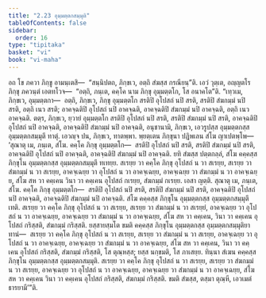 ```yaml
---
title: "2.23 อุมฺมตฺตกสมฺมุติ"
tableOfContents: false
sidebar:
  order: 16
type: "tipitaka"
basket: "vi"
book: "vi-maha"
---
```



<DynamicBreadcrumb />

<Division number="167" book="vi-maha">

<Paragraph number="695" book="vi-maha">
อถ โข ภควา ภิกฺขู อามนฺเตสิ—  “สนฺนิปตถ, ภิกฺขเว, อตฺถิ สํฆสฺส กรณียนฺ”ติ. เอวํ วุตฺเต, อญฺญตโร ภิกฺขุ ภควนฺตํ เอตทโวจ—  “อตฺถิ, ภนฺเต, คคฺโค นาม ภิกฺขุ อุมฺมตฺตโก, โส อนาคโต”ติ.
</Paragraph>

<Paragraph number="696" book="vi-maha">
“เทฺวเม, ภิกฺขเว, อุมฺมตฺตกา—  อตฺถิ, ภิกฺขเว, ภิกฺขุ อุมฺมตฺตโก สรติปิ อุโปสถํ นปิ สรติ, สรติปิ สํฆกมฺมํ นปิ สรติ, อตฺถิ เนว สรติ; อาคจฺฉติปิ อุโปสถํ นปิ อาคจฺฉติ, อาคจฺฉติปิ สํฆกมฺมํ นปิ อาคจฺฉติ, อตฺถิ เนว อาคจฺฉติ. ตตฺร, ภิกฺขเว, ยฺวายํ อุมฺมตฺตโก สรติปิ อุโปสถํ นปิ สรติ, สรติปิ สํฆกมฺมํ นปิ สรติ, อาคจฺฉติปิ อุโปสถํ นปิ อาคจฺฉติ, อาคจฺฉติปิ สํฆกมฺมํ นปิ อาคจฺฉติ, อนุชานามิ, ภิกฺขเว, เอวรูปสฺส อุมฺมตฺตกสฺส อุมฺมตฺตกสมฺมุตึ ทาตุํ. เอวญฺจ ปน, ภิกฺขเว, ทาตพฺพา. พฺยตฺเตน ภิกฺขุนา ปฏิพเลน สํโฆ ญาเปตพฺโพ—
</Paragraph>

<Paragraph number="697" book="vi-maha">
‘สุณาตุ เม, ภนฺเต, สํโฆ. คคฺโค ภิกฺขุ อุมฺมตฺตโก—  สรติปิ อุโปสถํ นปิ สรติ, สรติปิ สํฆกมฺมํ นปิ สรติ, อาคจฺฉติปิ อุโปสถํ นปิ อาคจฺฉติ, อาคจฺฉติปิ สํฆกมฺมํ นปิ อาคจฺฉติ. ยทิ สํฆสฺส ปตฺตกลฺลํ, สํโฆ คคฺคสฺส ภิกฺขุโน อุมฺมตฺตกสฺส อุมฺมตฺตกสมฺมุตึ ทเทยฺย. สเรยฺย วา คคฺโค ภิกฺขุ อุโปสถํ น วา สเรยฺย, สเรยฺย วา สํฆกมฺมํ น วา สเรยฺย, อาคจฺเฉยฺย วา อุโปสถํ น วา อาคจฺเฉยฺย, อาคจฺเฉยฺย วา สํฆกมฺมํ น วา อาคจฺเฉยฺย, สํโฆ สห วา คคฺเคน วินา วา คคฺเคน อุโปสถํ กเรยฺย, สํฆกมฺมํ กเรยฺย. เอสา ญตฺติ.
</Paragraph>

<Paragraph number="698" book="vi-maha">
สุณาตุ เม, ภนฺเต, สํโฆ. คคฺโค ภิกฺขุ อุมฺมตฺตโก—  สรติปิ อุโปสถํ นปิ สรติ, สรติปิ สํฆกมฺมํ นปิ สรติ, อาคจฺฉติปิ อุโปสถํ นปิ อาคจฺฉติ, อาคจฺฉติปิ สํฆกมฺมํ นปิ อาคจฺฉติ. สํโฆ คคฺคสฺส ภิกฺขุโน อุมฺมตฺตกสฺส อุมฺมตฺตกสมฺมุตึ เทติ. สเรยฺย วา คคฺโค ภิกฺขุ อุโปสถํ น วา สเรยฺย, สเรยฺย วา สํฆกมฺมํ น วา สเรยฺยํ, อาคจฺเฉยฺย วา อุโปสถํ น วา อาคจฺเฉยฺย, อาคจฺเฉยฺย วา สํฆกมฺมํ น วา อาคจฺเฉยฺย, สํโฆ สห วา คคฺเคน, วินา วา คคฺเคน อุโปสถํ กริสฺสติ, สํฆกมฺมํ กริสฺสติ. ยสฺสายสฺมโต ขมติ คคฺคสฺส ภิกฺขุโน อุมฺมตฺตกสฺส อุมฺมตฺตกสมฺมุติยา ทานํ—  สเรยฺย วา คคฺโค ภิกฺขุ อุโปสถํ น วา สเรยฺย, สเรยฺย วา สํฆกมฺมํ น วา สเรยฺย, อาคจฺเฉยฺย วา อุโปสถํ น วา อาคจฺเฉยฺย, อาคจฺเฉยฺย วา สํฆกมฺมํ น วา อาคจฺเฉยฺย, สํโฆ สห วา คคฺเคน, วินา วา คคฺเคน อุโปสถํ กริสฺสติ, สํฆกมฺมํ กริสฺสติ, โส ตุณฺหสฺส; ยสฺส นกฺขมติ, โส ภาเสยฺย.
</Paragraph>

<Paragraph number="699" book="vi-maha">
ทินฺนา สํเฆน คคฺคสฺส ภิกฺขุโน อุมฺมตฺตกสฺส อุมฺมตฺตกสมฺมุติ. สเรยฺย วา คคฺโค ภิกฺขุ อุโปสถํ น วา สเรยฺย, สเรยฺย วา สํฆกมฺมํ น วา สเรยฺย, อาคจฺเฉยฺย วา อุโปสถํ น วา อาคจฺเฉยฺย, อาคจฺเฉยฺย วา สํฆกมฺมํ น วา อาคจฺเฉยฺย, สํโฆ สห วา คคฺเคน วินา วา คคฺเคน อุโปสถํ กริสฺสติ, สํฆกมฺมํ กริสฺสติ. ขมติ สํฆสฺส, ตสฺมา ตุณฺหี, เอวเมตํ ธารยามี’”ติ.
</Paragraph>
</Division>